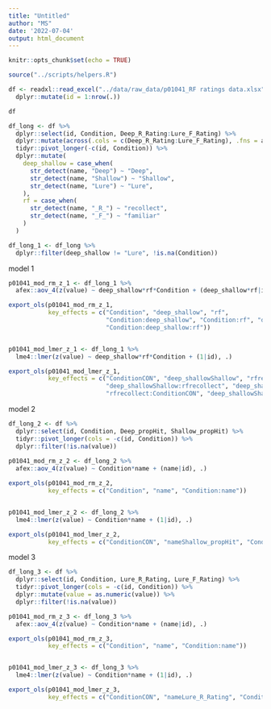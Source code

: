 ```yaml
---
title: "Untitled"
author: "MS"
date: '2022-07-04'
output: html_document
---
```


```r
knitr::opts_chunk$set(echo = TRUE)

source("../scripts/helpers.R")

df <- readxl::read_excel("../data/raw_data/p01041_RF ratings data.xlsx", sheet = 2, na = "99999") %>% 
  dplyr::mutate(id = 1:nrow(.))

df
```


```r
df_long <- df %>% 
  dplyr::select(id, Condition, Deep_R_Rating:Lure_F_Rating) %>% 
  dplyr::mutate(across(.cols = c(Deep_R_Rating:Lure_F_Rating), .fns = as.numeric)) %>% 
  tidyr::pivot_longer(-c(id, Condition)) %>% 
  dplyr::mutate(
    deep_shallow = case_when(
      str_detect(name, "Deep") ~ "Deep", 
      str_detect(name, "Shallow") ~ "Shallow",
      str_detect(name, "Lure") ~ "Lure",
    ), 
    rf = case_when(
      str_detect(name, "_R_") ~ "recollect", 
      str_detect(name, "_F_") ~ "familiar"
    )
  ) 

df_long_1 <- df_long %>% 
  dplyr::filter(deep_shallow != "Lure", !is.na(Condition))
```


model 1

```r
p01041_mod_rm_z_1 <- df_long_1 %>% 
  afex::aov_4(z(value) ~ deep_shallow*rf*Condition + (deep_shallow*rf|id), .)

export_ols(p01041_mod_rm_z_1, 
           key_effects = c("Condition", "deep_shallow", "rf", 
                           "Condition:deep_shallow", "Condition:rf", "deep_shallow:rf", 
                           "Condition:deep_shallow:rf"))


p01041_mod_lmer_z_1 <- df_long_1 %>% 
  lme4::lmer(z(value) ~ deep_shallow*rf*Condition + (1|id), .)

export_ols(p01041_mod_lmer_z_1, 
           key_effects = c("ConditionCON", "deep_shallowShallow", "rfrecollect", 
                           "deep_shallowShallow:rfrecollect", "deep_shallowShallow:ConditionCON", 
                           "rfrecollect:ConditionCON", "deep_shallowShallow:rfrecollect:ConditionCON"))
```


model 2 

```r
df_long_2 <- df %>% 
  dplyr::select(id, Condition, Deep_propHit, Shallow_propHit) %>% 
  tidyr::pivot_longer(cols = -c(id, Condition)) %>% 
  dplyr::filter(!is.na(value)) 
  
p01041_mod_rm_z_2 <- df_long_2 %>% 
  afex::aov_4(z(value) ~ Condition*name + (name|id), .)

export_ols(p01041_mod_rm_z_2, 
           key_effects = c("Condition", "name", "Condition:name"))


p01041_mod_lmer_z_2 <- df_long_2 %>% 
  lme4::lmer(z(value) ~ Condition*name + (1|id), .)

export_ols(p01041_mod_lmer_z_2, 
           key_effects = c("ConditionCON", "nameShallow_propHit", "ConditionCON:nameShallow_propHit"))
```


model 3 

```r
df_long_3 <- df %>% 
  dplyr::select(id, Condition, Lure_R_Rating, Lure_F_Rating) %>% 
  tidyr::pivot_longer(cols = -c(id, Condition)) %>% 
  dplyr::mutate(value = as.numeric(value)) %>% 
  dplyr::filter(!is.na(value)) 

p01041_mod_rm_z_3 <- df_long_3 %>% 
  afex::aov_4(z(value) ~ Condition*name + (name|id), .)

export_ols(p01041_mod_rm_z_3, 
           key_effects = c("Condition", "name", "Condition:name"))


p01041_mod_lmer_z_3 <- df_long_3 %>% 
  lme4::lmer(z(value) ~ Condition*name + (1|id), .)

export_ols(p01041_mod_lmer_z_3, 
           key_effects = c("ConditionCON", "nameLure_R_Rating", "ConditionCON:nameLure_R_Rating"))
```

